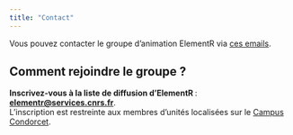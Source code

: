 ```yaml
---
title: "Contact"
---
```


Vous pouvez contacter le groupe d'animation ElementR via [ces emails](mailto:hugues.pecout@cnrs.fr;%20timothee.giraud@cnrs.fr;%20Robin.Cura@univ-paris1.fr).

:::: {.callout-tip}
## Comment rejoindre le groupe ?


**Inscrivez-vous à la liste de diffusion d'ElementR **:
[**elementr@services.cnrs.fr**](https://listes.services.cnrs.fr/wws/subscribe/elementr?previous_action=info).   
L'inscription est restreinte aux membres d'unités localisées sur le [Campus Condorcet](https://www.campus-condorcet.fr/).
::::

